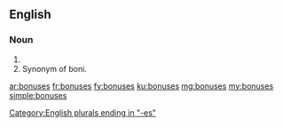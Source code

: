 ==English==

===Noun===
{{head|en|plural}}

# {{plural of|bonus|lang=en}}
# Synonym of boni.

[[Category:English plurals ending in "-es"]]

[[ar:bonuses]]
[[fr:bonuses]]
[[fy:bonuses]]
[[ku:bonuses]]
[[mg:bonuses]]
[[my:bonuses]]
[[simple:bonuses]]